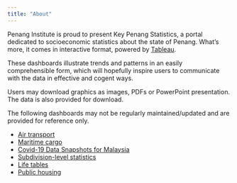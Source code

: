 ```yaml
---
title: "About"
---
```


Penang Institute is proud to present Key Penang Statistics, a portal dedicated to socioeconomic statistics about the state of Penang. What’s more, it comes in interactive format, powered by [Tableau](https://public.tableau.com/app/profile/penang.institute).

These dashboards illustrate trends and patterns in an easily comprehensible form, which will hopefully inspire users to communicate with the data in effective and cogent ways.

Users may download graphics as images, PDFs or PowerPoint presentation. The data is also provided for download.

::: {.callout-note title="Archive" collapse="true" icon="false"}
The following dashboards may not be regularly maintained/updated and are provided for reference only. 

- [Air transport](/dashboards/archive/air.html)
- [Maritime cargo](/dashboards/archive/maritime.html)
- [Covid-19 Data Snapshots for Malaysia](https://public.tableau.com/app/profile/penang.institute/viz/Covid-19StatisticsMalaysia/Covid-19statistics)
- [Subdivision-level statistics](https://public.tableau.com/app/profile/penang.institute/viz/PenangMukimsandTowns/Dashboard1)
- [Life tables](https://public.tableau.com/app/profile/penang.institute/viz/PenangLifeTables/Dashboard1)
- [Public housing](https://public.tableau.com/app/profile/penang.institute/viz/PublichousinginPenang/Dashboard1)
:::